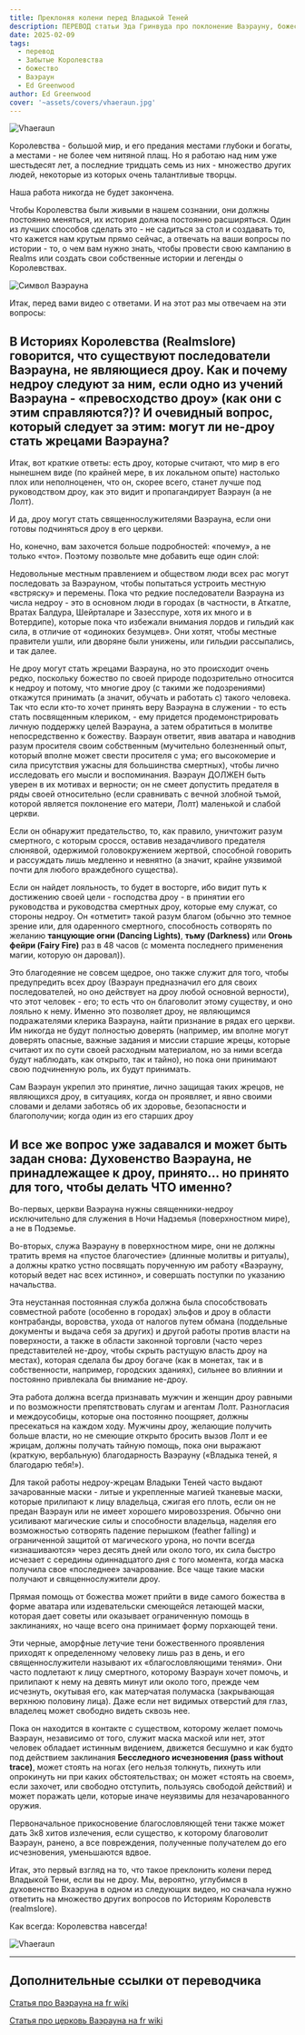 ```yaml
---
title: Преклоняя колени перед Владыкой Теней
description: ПЕРЕВОД статьи Эда Гринвуда про поклонение Ваэрауну, божеству из Темного Селдарина, пантеона дроу, сыну Лолт и брату Эйлистри  и как ему поклоняются не-дроу
date: 2025-02-09
tags:
  - перевод
  - Забытые Королевства
  - божество
  - Ваэраун
  - Ed Greenwood
author: Ed Greenwood
cover: '~assets/covers/vhaeraun.jpg'
---
```


![Vhaeraun](/images/Vhaeraun.webp)

Королевства - большой мир, и его предания местами глубоки и богаты, а местами - не более чем нитяной плащ. Но я работаю над ним уже шестьдесят лет, а последние тридцать семь из них - множество других людей, некоторые из которых очень талантливые творцы.

Наша работа никогда не будет закончена.

Чтобы Королевства были живыми в нашем сознании, они должны постоянно меняться, их история должна постоянно расширяться. Один из лучших способов сделать это - не садиться за стол и создавать то, что кажется нам крутым прямо сейчас, а отвечать на ваши вопросы по истории - то, о чем вам нужно знать, чтобы провести свою кампанию в Realms или создать свои собственные истории и легенды о Королевствах.

![Символ Ваэрауна](/images/vhaeraunsymbol.jpg)

Итак, перед вами видео с ответами. И на этот раз мы отвечаем на эти вопросы:

##  В Историях Королевства (Realmslore) говорится, что существуют последователи Ваэрауна, не являющиеся дроу. Как и почему недроу следуют за ним, если одно из учений Ваэрауна - «превосходство дроу» (как они с этим справляются?)?  И очевидный вопрос, который следует за этим: могут ли не-дроу стать жрецами Ваэрауна?

Итак, вот краткие ответы: есть дроу, которые считают, что мир в его нынешнем виде (по крайней мере, в их локальном опыте) настолько плох или неполноценен, что он, скорее всего, станет лучше под руководством дроу, как это видит и пропагандирует Ваэраун (а не Лолт).

И да, дроу могут стать священнослужителями Ваэрауна, если они готовы подчиняться дроу в его церкви.

Но, конечно, вам захочется больше подробностей: «почему», а не только «что». Поэтому позвольте мне добавить еще один слой:

Недовольные местным правлением и обществом люди всех рас могут последовать за Ваэрауном, чтобы попытаться устроить местную «встряску» и перемены. Пока что редкие последователи Ваэрауна из числа недроу - это в основном люди в городах (в частности, в Аткатле, Вратах Балдура, Шейрталаре и Зазесспуре, хотя их много и в Вотердипе), которые пока что избежали внимания лордов и гильдий как сила, в отличие от «одиноких безумцев». Они хотят, чтобы местные правители ушли, или дворяне были унижены, или гильдии рассыпались, и так далее.

Не дроу могут стать жрецами Ваэрауна, но это происходит очень редко, поскольку божество по своей природе подозрительно относится к недроу и потому, что многие дроу (с такими же подозрениями) откажутся принимать (а значит, обучать и работать с) такого человека. Так что если кто-то хочет принять веру Ваэрауна в служении - то есть стать посвященным клериком, - ему придется продемонстрировать личную поддержку целей Ваэрауна, а затем обратиться в молитве непосредственно к божеству. Ваэраун ответит, явив аватара и наводнив разум просителя своим собственным (мучительно болезненный опыт, который вполне может свести просителя с ума; его высокомерие и сила присутствия ужасны для большинства смертных), чтобы лично исследовать его мысли и воспоминания. Ваэраун ДОЛЖЕН быть уверен в их мотивах и верности; он не смеет допустить предателя в ряды своей относительно (если сравнивать с вечной злобной тьмой, которой является поклонение его матери, Лолт) маленькой и слабой церкви.

Если он обнаружит предательство, то, как правило, уничтожит разум смертного, с которым сросся, оставив незадачливого предателя слюнявой, одержимой головокружением жертвой, способной говорить и рассуждать лишь медленно и невнятно (а значит, крайне уязвимой почти для любого враждебного существа).

Если он найдет лояльность, то будет в восторге, ибо видит путь к достижению своей цели - господства дроу - в принятии его руководства и руководства смертных дроу, которые ему служат, со стороны недроу. Он «отметит» такой разум благом (обычно это темное зрение или, для одаренного смертного, способность сотворять по желанию **танцующие огни (Dancing Lights)**, **тьму (Darkness)** или **Огонь фейри (Fairy Fire)** раз в 48 часов (с момента последнего применения магии, которую он даровал)).

Это благодеяние не совсем щедрое, оно также служит для того, чтобы предупредить всех дроу (Ваэраун предназначил его для своих последователей, но оно действует на дроу любой основной верности), что этот человек - его; то есть что он благоволит этому существу, и оно лояльно к нему. Именно это позволяет дроу, не являющимся подражателями клерика Ваэрауна, найти признание в рядах его церкви. Им никогда не будут полностью доверять (например, им вполне могут доверять опасные, важные задания и миссии старшие жрецы, которые считают их по сути своей расходным материалом, но за ними всегда будут наблюдать, как открыто, так и тайно), но пока они принимают свою подчиненную роль, их будут принимать.

Сам Ваэраун укрепил это принятие, лично защищая таких жрецов, не являющихся дроу, в ситуациях, когда он проявляет, и явно своими словами и делами заботясь об их здоровье, безопасности и благополучии; когда один из его старших дроу

## И все же вопрос уже задавался и может быть задан снова: Духовенство Ваэрауна, не принадлежащее к дроу, принято... но принято для того, чтобы делать ЧТО именно?

Во-первых, церкви Ваэрауна нужны священники-недроу исключительно для служения в Ночи Надземья (поверхностном мире), а не в Подземье.

Во-вторых, служа Ваэрауну в поверхностном мире, они не должны тратить время на «пустое благочестие» (длинные молитвы и ритуалы), а должны кратко устно посвящать порученную им работу «Ваэрауну, который ведет нас всех истинно», и совершать поступки по указанию начальства.

Эта неустанная постоянная служба должна была способствовать совместной работе (особенно в городах) эльфов и дроу в области контрабанды, воровства, ухода от налогов путем обмана (поддельные документы и выдача себя за других) и другой работы против власти на поверхности, а также в области законной торговли (часто через представителей не-дроу, чтобы скрыть растущую власть дроу на местах), которая сделала бы дроу богаче (как в монетах, так и в собственности, например, городских зданиях), сильнее во влиянии и постоянно привлекала бы внимание не-дроу.

Эта работа должна всегда признавать мужчин и женщин дроу равными и по возможности препятствовать слугам и агентам Лолт. Разногласия и междоусобицы, которые она постоянно поощряет, должны пресекаться на каждом ходу. Мужчины дроу, желающие получить больше власти, но не смеющие открыто бросить вызов Лолт и ее жрицам, должны получать тайную помощь, пока они выражают (краткую, вербальную) благодарность Ваэрауну («Владыка теней, я благодарю тебя!»).

Для такой работы недроу-жрецам Владыки Теней часто выдают зачарованные маски - литые и укрепленные магией тканевые маски, которые прилипают к лицу владельца, сжигая его плоть, если он не предан Ваэраун или не имеет хорошего мировоззрения. Обычно они усиливают магические силы и способности владельца, наделяя его возможностью сотворять падение перышком (feather falling) и ограниченной защитой от магического урона, но почти всегда «изнашиваются» через десять дней или около того, их сила быстро исчезает с середины одиннадцатого дня с того момента, когда маска получила свое «последнее» зачарование. Все чаще такие маски получают и священнослужители дроу.

Прямая помощь от божества может прийти в виде самого божества в форме аватара или издевательски смеющейся летающей маски, которая дает советы или оказывает ограниченную помощь в заклинаниях, но чаще всего она принимает форму порхающей тени.

Эти черные, аморфные летучие тени божественного проявления приходят к определенному человеку лишь раз в день, и его священнослужители называют их «благословляющими тенями». Они часто подлетают к лицу смертного, которому Ваэраун хочет помочь, и прилипают к нему на девять минут или около того, прежде чем исчезнуть, окутывая его, как матерчатая полумаска (закрывающая верхнюю половину лица). Даже если нет видимых отверстий для глаз, владелец может свободно видеть сквозь нее.

Пока он находится в контакте с существом, которому желает помочь Ваэраун, независимо от того, служит маска маской или нет, этот человек обладает истинным видением, движется бесшумно и как будто под действием заклинания **Бесследного исчезновения (pass without trace)**, может стоять на ногах (его нельзя толкнуть, пихнуть или опрокинуть ни при каких обстоятельствах; он может «стоять на своем», если захочет, или свободно отступить, пользуясь свободой действий) и может поражать цели, которые иначе неуязвимы для незачарованного оружия.

Первоначальное прикосновение благословляющей тени также может дать 3к8 хитов излечения, если существо, к которому благоволит Ваэраун, ранено, а все повреждения, полученные получателем до его исчезновения, уменьшаются вдвое.

Итак, это первый взгляд на то, что такое преклонить колени перед Владыкой Тени, если вы не дроу. Мы, вероятно, углубимся в духовенство Вхаэруна в одном из следующих видео, но сначала нужно ответить на множество других вопросов по Историям Королевств (realmslore).

Как всегда: Королевства навсегда!

![Vhaeraun](/images/vhaeraun.jpg)

---

## Дополнительные ссылки от переводчика

[Статья про Ваэрауна на fr wiki](https://forgottenrealms.fandom.com/wiki/Vhaeraun)

[Статья про церковь Ваэрауна на fr wiki](https://forgottenrealms.fandom.com/wiki/Church_of_Vhaeraun)



